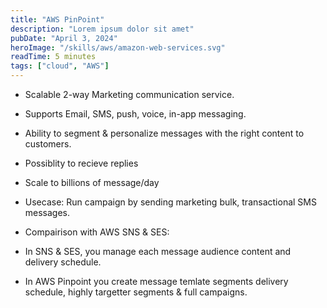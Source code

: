 ```yaml
---
title: "AWS PinPoint"
description: "Lorem ipsum dolor sit amet"
pubDate: "April 3, 2024"
heroImage: "/skills/aws/amazon-web-services.svg"
readTime: 5 minutes
tags: ["cloud", "AWS"]
---
```



- Scalable 2-way Marketing communication service.
- Supports Email, SMS, push, voice, in-app messaging.
- Ability to segment & personalize messages with the right content to customers.
- Possiblity to recieve replies
- Scale to billions of message/day
- Usecase: Run campaign by sending marketing bulk, transactional SMS messages.

- Compairison with AWS SNS & SES:
- In SNS & SES, you manage each message audience content and delivery schedule.
- In AWS Pinpoint you create message temlate segments delivery schedule, highly targetter segments & full campaigns.
